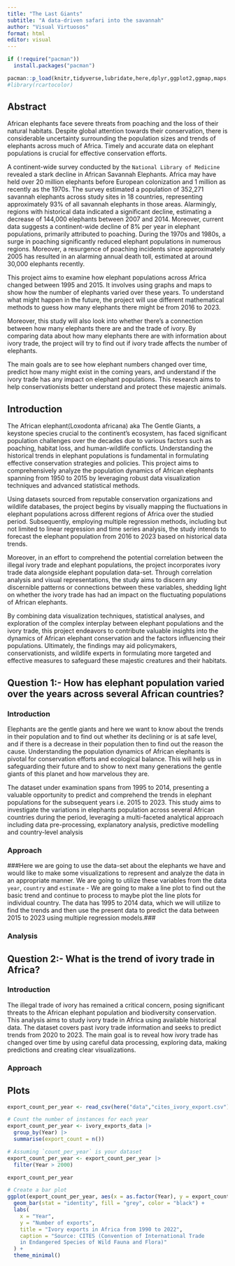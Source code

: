 ```yaml
---
title: "The Last Giants"
subtitle: "A data-driven safari into the savannah"
author: "Visual Virtuosos"
format: html
editor: visual
---
```


```r

if (!require("pacman")) 
  install.packages("pacman")

pacman::p_load(knitr,tidyverse,lubridate,here,dplyr,ggplot2,ggmap,maps,rnaturalearth,rnaturalearthdata,sf,plotly,caret,glmnet,viridis,rcartocolor)
#library(rcartocolor)
```

## Abstract

African elephants face severe threats from poaching and the loss of their natural habitats. Despite global attention towards their conservation, there is considerable uncertainty surrounding the population sizes and trends of elephants across much of Africa. Timely and accurate data on elephant populations is crucial for effective conservation efforts.

A continent-wide survey conducted by the `National Library of Medicine` revealed a stark decline in African Savannah Elephants. Africa may have held over 20 million elephants before European colonization and 1 million as recently as the 1970s. The survey estimated a population of 352,271 savannah elephants across study sites in 18 countries, representing approximately 93% of all savannah elephants in those areas. Alarmingly, regions with historical data indicated a significant decline, estimating a decrease of 144,000 elephants between 2007 and 2014. Moreover, current data suggests a continent-wide decline of 8% per year in elephant populations, primarily attributed to poaching. During the 1970s and 1980s, a surge in poaching significantly reduced elephant populations in numerous regions. Moreover, a resurgence of poaching incidents since approximately 2005 has resulted in an alarming annual death toll, estimated at around 30,000 elephants recently.

This project aims to examine how elephant populations across Africa changed between 1995 and 2015. It involves using graphs and maps to show how the number of elephants varied over these years. To understand what might happen in the future, the project will use different mathematical methods to guess how many elephants there might be from 2016 to 2023.

Moreover, this study will also look into whether there's a connection between how many elephants there are and the trade of ivory. By comparing data about how many elephants there are with information about ivory trade, the project will try to find out if ivory trade affects the number of elephants.

The main goals are to see how elephant numbers changed over time, predict how many might exist in the coming years, and understand if the ivory trade has any impact on elephant populations. This research aims to help conservationists better understand and protect these majestic animals.

## Introduction

The African elephant(Loxodonta africana) aka The Gentle Giants, a keystone species crucial to the continent's ecosystem, has faced significant population challenges over the decades due to various factors such as poaching, habitat loss, and human-wildlife conflicts. Understanding the historical trends in elephant populations is fundamental in formulating effective conservation strategies and policies. This project aims to comprehensively analyze the population dynamics of African elephants spanning from 1950 to 2015 by leveraging robust data visualization techniques and advanced statistical methods.

Using datasets sourced from reputable conservation organizations and wildlife databases, the project begins by visually mapping the fluctuations in elephant populations across different regions of Africa over the studied period. Subsequently, employing multiple regression methods, including but not limited to linear regression and time series analysis, the study intends to forecast the elephant population from 2016 to 2023 based on historical data trends.

Moreover, in an effort to comprehend the potential correlation between the illegal ivory trade and elephant populations, the project incorporates ivory trade data alongside elephant population data-set. Through correlation analysis and visual representations, the study aims to discern any discernible patterns or connections between these variables, shedding light on whether the ivory trade has had an impact on the fluctuating populations of African elephants.

By combining data visualization techniques, statistical analyses, and exploration of the complex interplay between elephant populations and the ivory trade, this project endeavors to contribute valuable insights into the dynamics of African elephant conservation and the factors influencing their populations. Ultimately, the findings may aid policymakers, conservationists, and wildlife experts in formulating more targeted and effective measures to safeguard these majestic creatures and their habitats.

## Question 1:- How has elephant population varied over the years across several African countries?

### Introduction

Elephants are the gentle giants and here we want to know about the trends in their population and to find out whether its declining or is at safe level, and if there is a decrease in their population then to find out the reason the cause. Understanding the population dynamics of African elephants is pivotal for conservation efforts and ecological balance. This will help us in safeguarding their future and to show to next many generations the gentle giants of this planet and how marvelous they are.

The dataset under examination spans from 1995 to 2014, presenting a valuable opportunity to predict and comprehend the trends in elephant populations for the subsequent years i.e. 2015 to 2023. This study aims to investigate the variations in elephants population across several African countries during the period, leveraging a multi-faceted analytical approach including data pre-processing, explanatory analysis, predictive modelling and country-level analysis

### Approach

###Here we are going to use the data-set about the elephants we have and would like to make some visualizations to represent and analyze the data in an appropriate manner. We are going to utilize these variables from the data `year`, `country` and `estimate` - We are going to make a line plot to find out the basic trend and continue to process to maybe plot the line plots for individual country. The data has 1995 to 2014 data, which we will utilize to find the trends and then use the present data to predict the data between 2015 to 2023 using multiple regression models.###

### Analysis

## Question 2:- What is the trend of ivory trade in Africa?

### Introduction

The illegal trade of ivory has remained a critical concern, posing significant threats to the African elephant population and biodiversity conservation. This analysis aims to study ivory trade in Africa using available historical data. The dataset covers past ivory trade information and seeks to predict trends from 2020 to 2023. The main goal is to reveal how ivory trade has changed over time by using careful data processing, exploring data, making predictions and creating clear visualizations.

### Approach

## Plots

```r

export_count_per_year <- read_csv(here("data","cites_ivory_export.csv"))
```

```r

# Count the number of instances for each year
export_count_per_year <- ivory_exports_data |>
  group_by(Year) |>
  summarise(export_count = n())

# Assuming `count_per_year` is your dataset
export_count_per_year <- export_count_per_year |>
  filter(Year > 2000)

export_count_per_year

# Create a bar plot
ggplot(export_count_per_year, aes(x = as.factor(Year), y = export_count)) +
  geom_bar(stat = "identity", fill = "grey", color = "black") +
  labs(
    x = "Year",
    y = "Number of exports",
    title = "Ivory exports in Africa from 1990 to 2022",
    caption = "Source: CITES (Convention of International Trade 
    in Endangered Species of Wild Fauna and Flora)"
  ) +
  theme_minimal()
```

```r


```
